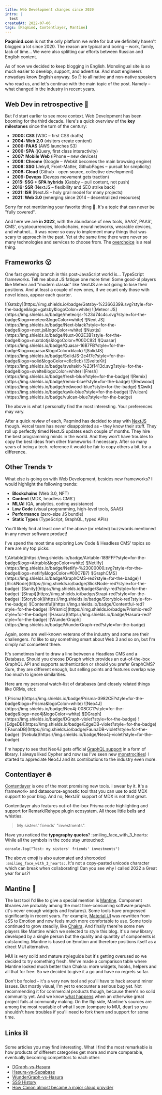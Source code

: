 ```yaml
---
title: Web Development changes since 2020
intro: | 
  test
createdAt: 2022-07-06
tags: [Paqmind, Contentlayer, Mantine]
---
```


**Paqmind.com** is not the only platform we write for but we definitely haven't blogged a lot since 2020.
The reason are typical and boring – work, family, lack of time... We were also splitting our efforts between
Russian and English content.

As of now we decided to keep blogging in English. Monolingual site is so much easier to develop, support, 
and advertise. And most engineers nowadays know English anyway. So :raised_hand: to all native and non-native 
speakers who read us, and let's continue with the main topic of the post. Namely – what changed in 
the industry in recent years.

## Web Dev in retrospective :amphora:

But I'd start earlier to see more context. Web Development has been booming for the third decade. 
Here's a quick overview of the **key milestones** since the turn of the century:
- **2000: CSS** (W3C – first CSS drafts)
- **2004: Web 2.0** (visitors create content)
- **2006: PAAS** (AWS launches S3)
- **2006: SPA** (jQuery, first class interactivity)
- **2007: Mobile Web** (iPhone – new devices)
- **2008: Chrome** (Google – Webkit becomes the main browsing engine)
- **2008: SSG** (Jekyll, Front-Matter, GithubPages – pursuit for simplicity)
- **2008: Cloud** (Github – open source, collective development)
- **2009: Devops** (Devops movement gets traction)
- **2015: SSG + SPA hybrids** (Gatsby – pull content, not push)
- **2016: SSR** (NextJS – flexibility and SEO strike back)
- **2021: ISR** (NextJS – holy grail model for many projects)
- **2021: Web 3.0** (emerging since 2014 – decentralized resources)

Sorry for not mentioning your favorite thing :shrug:. It's a topic that can never be "fully covered".

And here we are **in 2022**, with the abundance of new tools, SAAS', PAAS', CMS', cryptocurrencies,
blockchains, neural networks, wearable devices, and whatnot... It was never so easy to implement many things that 
was scary to approach in the past. Yet at the same time there were never so many technologies 
and services to choose from. The [overchoice](https://en.wikipedia.org/wiki/Overchoice) is a real thing.

## Frameworks :open_mouth:

One fast growing branch in this post-JavaScript world is... TypeScript frameworks.
Tell me about JS fatique one more time! Some good-ol players like Meteor and "modern classic" like NextJS
are not going to lose their positions. And at least a couple of new ones, if we count only those with novel ideas, appear each quarter.

<Group>
![Gatsby](https://img.shields.io/badge/Gatsby-%23663399.svg?style=for-the-badge&logo=gatsby&logoColor=white)
![Meteor JS](https://img.shields.io/badge/meteorjs-%23d74c4c.svg?style=for-the-badge&logo=meteor&logoColor=white)
![Next JS](https://img.shields.io/badge/Next-black?style=for-the-badge&logo=next.js&logoColor=white)
![Nuxtjs](https://img.shields.io/badge/Nuxt-002E3B?style=for-the-badge&logo=nuxtdotjs&logoColor=#00DC82)
![Quasar](https://img.shields.io/badge/Quasar-16B7FB?style=for-the-badge&logo=quasar&logoColor=black)
![SolidJS](https://img.shields.io/badge/SolidJS-2c4f7c?style=for-the-badge&logo=solid&logoColor=c8c9cb)
![SvelteKit](https://img.shields.io/badge/sveltekit-%23f1413d.svg?style=for-the-badge&logo=svelte&logoColor=white)
![Fresh](https://img.shields.io/badge/fresh-blue?style=for-the-badge)
![Remix](https://img.shields.io/badge/remix-blue?style=for-the-badge)
![Redwood](https://img.shields.io/badge/redwood-blue?style=for-the-badge)
![Qwik](https://img.shields.io/badge/qwik-blue?style=for-the-badge)
![Vulcan](https://img.shields.io/badge/vulcan-blue?style=for-the-badge)
</Group>

The above is what I personally find the most interesting. Your preferences may vary.

After a quick review of each, Paqmind has decided to stay with [NextJS](https://nextjs.org/blog) though. 
Vercel team has never disappointed as – they know their stuff. They roll up perfectly timed NextJS updates each couple of months. They hire the best 
programming minds in the world. And they won't have troubles to copy the best ideas from other frameworks
if necessary. After so many years of being a tech. reference it would be fair to copy others a bit,
for a difference.

## Other Trends :sparkles:

What else is going on with Web Development, besides new frameworks? I would highlight the following trends:
- **Blockchains** (Web 3.0, NFT)
- **Content** (MDX, headless CMS')
- **ML/AI** (QA, analytics, coding assistance)
- **Low Code** (visual programming, high-level tools, SAAS)
- **Performance** (zero-size JS bundle)
- **Static Types** (TypeScript, GraphQL, typed APIs)

You'll likely find at least one of the above (or related) buzzwords mentioned in any newer 
software product!

I've spend the most time exploring Low Code & Headless CMS' topics so here are my top picks:

<Group my={24}>
![Airtable](https://img.shields.io/badge/Airtable-18BFFF?style=for-the-badge&logo=Airtable&logoColor=white)
![Netlify](https://img.shields.io/badge/Netlify-%23000000.svg?style=for-the-badge&logo=netlify&logoColor=#00C7B7)
![GraphCMS](https://img.shields.io/badge/GraphCMS-red?style=for-the-badge)
![SlickNode](https://img.shields.io/badge/SlickNode-red?style=for-the-badge)
![Sanity](https://img.shields.io/badge/Sanity-red?style=for-the-badge)
![Strapi](https://img.shields.io/badge/Strapi-red?style=for-the-badge)
![Storyblok](https://img.shields.io/badge/Storyblok-red?style=for-the-badge)
![Contentful](https://img.shields.io/badge/Contentful-red?style=for-the-badge)
![Prismic](https://img.shields.io/badge/Prismic-red?style=for-the-badge)
![Hasura](https://img.shields.io/badge/Hasura-red?style=for-the-badge)
![WunderGraph](https://img.shields.io/badge/WunderGraph-red?style=for-the-badge)
</Group>

Again, some are well-known veterans of the industry and some are their challengers. I'd like 
to say something smart about Web 3 and so on, but I'm simply not competent there.

It's sometimes hard to draw a line between a Headless CMS and a Database. Should you choose DGraph
which provides an out-of-the-box GraphQL API and supports authentication or should you prefer GraphCMS?
Sure, they are different enough, but selling points and features overlap way too much to ignore
similarities. 

Here are my personal watch-list of databases (and closely related things like ORMs, etc):

<Group my={24}>
![Prisma](https://img.shields.io/badge/Prisma-3982CE?style=for-the-badge&logo=Prisma&logoColor=white)
![Neo4J](https://img.shields.io/badge/Neo4j-008CC1?style=for-the-badge&logo=neo4j&logoColor=white)
![DGraph](https://img.shields.io/badge/DGraph-violet?style=for-the-badge)
![EdgeDB](https://img.shields.io/badge/EdgeDB-violet?style=for-the-badge)
![FaunaDB](https://img.shields.io/badge/FaunaDB-violet?style=for-the-badge)
![Nebula](https://img.shields.io/badge/Neo4j-violet?style=for-the-badge)
</Group>

I'm happy to see that Neo4J gets official [GraphQL support](https://neo4j.com/developer/graphql/) in a form of library.
I always liked Cypher and now (as I've seen new [monstrocities](shttps://www.sanity.io/docs/groq-syntax))
I started to appreciate Neo4J and its contributions to the industry even more.

## Contentlayer :fire:

[Contentlayer](https://www.contentlayer.dev/) is one of the most promising new tools. I swear by it.
It's a framework- and datasource-agnostic tool that you can use to add MDX support to your blog. 
And no, NextJS' support of MDX is not that great.

Contentlayer also features out-of-the-box Prisma code highlighting and support for Remark/Rehype plugin ecosystem. 
All those little bells and whistles.

> My sisters' friends' "investments".

Have you noticed the **typography quotes**? :smiling_face_with_3_hearts:
While all the symbols in the code stay untouched:

```
console.log("Test: my sisters' friends' investments")
```

The above emoji is also automated and shorcoded `:smiling_face_with_3_hearts:`. It's not a copy-pasted
unicode character which can break when collaborating! Can you see why I called 2022 a Great year for us?!

## Mantine :lipstick:

The last tool I'd like to give a special mention is [Mantine](https://mantine.dev/). Component libraries
are probably among the most time-consuming software projects (it's never enough widgets and features). 
Some tools have progressed significantly in recent years. For example, [Material UI](https://mui.com/) was rewritten from JSS to Emotion
and now feels much more comfortable to use. Some tools continued to grow steadily, like [Chakra](https://chakra-ui.com/).
And finally there're some new players like Mantine which we selected to style this blog. It's a new
library developed by a single person but the quality and quantity of components is outstanding. Mantine
is based on Emotion and therefore positions itself as a direct MUI alternative.

MUI is very solid and mature styleguide but it's getting overused so we decided to try something fresh.
We've made a comparison table where Mantine looked much better than Chakra: more widgets, hooks, helpers
and all that for free. So we decided to give it a go and have no regrets so far.

Don't be fooled – it's a very new tool and you'll have to hack around minor issues. But mostly
visual, I'm yet to encounter a serious bug yet. Not recommending it for commercial products though,
because there's no solid community yet. And we know [what happens](https://elm-lang.org/) when an
otherwise great project fails at community making. On the flip side, Mantine's sources are among the most
readable of what I seen (compare to MUI, dear) so you shouldn't have troubles if you'll need to fork
them and support for some time.

## Links :chains:

Some articles you may find interesting. What I find the most remarkable is how products of different
categories get more and more comparable, eventually becoming competitors to each other:

- [DGraph-vs-Hasura](https://dgraph.io/compare-graphql/)
- [Hasura-vs-Supabase](https://www.adservio.fr/post/hasura-vs-supabase#:~:text=By%20far%2C%20the%20biggest%20difference,who%20want%20to%20use%20it.)
- [WunderGraph-vs-Hasura](https://wundergraph.com/docs/overview/comparison/vs_hasura)
- [SSG History](https://cloudcannon.com/blog/ssg-history-1-before-jekyll/)
- [How Canon almost became a major cloud provider](https://blog.porter.run/history-of-paas-how-canon-almost-became-a-major-cloud-provider/)
